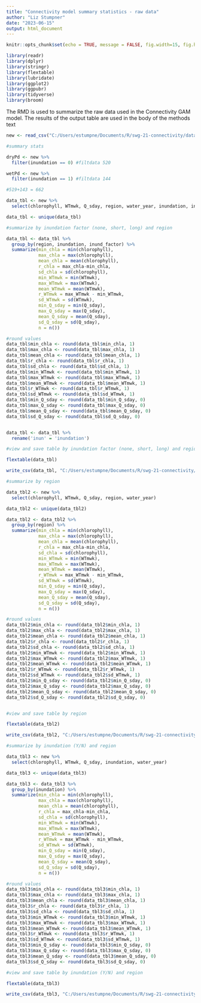 ```yaml
---
title: "Connectivity model summary statistics - raw data"
author: "Liz Stumpner"
date: "2023-06-15"
output: html_document
---
```


```r
knitr::opts_chunk$set(echo = TRUE, message = FALSE, fig.width=15, fig.height=15)
```

```r
library(readr)
library(dplyr)
library(stringr)
library(flextable)
library(lubridate)
library(ggplot2)
library(ggpubr)
library(tidyverse)
library(broom)
```
The RMD is used to summarize the raw data used in the Connectivity GAM model. The results of the output table are used in the body of the methods text

```r

new <- read_csv("C:/Users/estumpne/Documents/R/swg-21-connectivity/data_publication/data_clean/model_chla_covars.csv")

#summary stats

dryPd <- new %>%
  filter(inundation == 0) #filtdata 520

wetPd <- new %>%
  filter(inundation == 1) #filtdata 144

#519+143 = 662

data_tbl <- new %>%
  select(chlorophyll, WTmwk, Q_sday, region, water_year, inundation, inund_factor)

data_tbl <- unique(data_tbl)

#summarize by inundation factor (none, short, long) and region

data_tbl <- data_tbl %>%
  group_by(region, inundation, inund_factor) %>%
  summarize(min_chla = min(chlorophyll),
            max_chla = max(chlorophyll),
            mean_chla = mean(chlorophyll),
            r_chla = max_chla-min_chla,
            sd_chla = sd(chlorophyll),
            min_WTmwk = min(WTmwk),
            max_WTmwk = max(WTmwk),
            mean_WTmwk = mean(WTmwk),
            r_WTmwk = max_WTmwk - min_WTmwk,
            sd_WTmwk = sd(WTmwk),
            min_Q_sday = min(Q_sday),
            max_Q_sday = max(Q_sday),
            mean_Q_sday = mean(Q_sday),
            sd_Q_sday = sd(Q_sday),
            n = n())

#round values
data_tbl$min_chla <- round(data_tbl$min_chla, 1)
data_tbl$max_chla <- round(data_tbl$max_chla, 1)
data_tbl$mean_chla <- round(data_tbl$mean_chla, 1)
data_tbl$r_chla <- round(data_tbl$r_chla, 1)
data_tbl$sd_chla <- round(data_tbl$sd_chla, 1)
data_tbl$min_WTmwk <- round(data_tbl$min_WTmwk, 1)
data_tbl$max_WTmwk <- round(data_tbl$max_WTmwk, 1)
data_tbl$mean_WTmwk <- round(data_tbl$mean_WTmwk, 1)
data_tbl$r_WTmwk <- round(data_tbl$r_WTmwk, 1)
data_tbl$sd_WTmwk <- round(data_tbl$sd_WTmwk, 1)
data_tbl$min_Q_sday <- round(data_tbl$min_Q_sday, 0)
data_tbl$max_Q_sday <- round(data_tbl$max_Q_sday, 0)
data_tbl$mean_Q_sday <- round(data_tbl$mean_Q_sday, 0)
data_tbl$sd_Q_sday <- round(data_tbl$sd_Q_sday, 0)


data_tbl <- data_tbl %>% 
  rename('inun' = 'inundation')

#view and save table by inundation factor (none, short, long) and region 

flextable(data_tbl)

write_csv(data_tbl, "C:/Users/estumpne/Documents/R/swg-21-connectivity/data_publication/R/raw_data_summary_region_inunfac.csv")

#summarize by region 

data_tbl2 <- new %>%
  select(chlorophyll, WTmwk, Q_sday, region, water_year)

data_tbl2 <- unique(data_tbl2)

data_tbl2 <- data_tbl2 %>%
  group_by(region) %>%
  summarize(min_chla = min(chlorophyll),
            max_chla = max(chlorophyll),
            mean_chla = mean(chlorophyll),
            r_chla = max_chla-min_chla,
            sd_chla = sd(chlorophyll),
            min_WTmwk = min(WTmwk),
            max_WTmwk = max(WTmwk),
            mean_WTmwk = mean(WTmwk),
            r_WTmwk = max_WTmwk - min_WTmwk,
            sd_WTmwk = sd(WTmwk),
            min_Q_sday = min(Q_sday),
            max_Q_sday = max(Q_sday),
            mean_Q_sday = mean(Q_sday),
            sd_Q_sday = sd(Q_sday),
            n = n())

#round values
data_tbl2$min_chla <- round(data_tbl2$min_chla, 1)
data_tbl2$max_chla <- round(data_tbl2$max_chla, 1)
data_tbl2$mean_chla <- round(data_tbl2$mean_chla, 1)
data_tbl2$r_chla <- round(data_tbl2$r_chla, 1)
data_tbl2$sd_chla <- round(data_tbl2$sd_chla, 1)
data_tbl2$min_WTmwk <- round(data_tbl2$min_WTmwk, 1)
data_tbl2$max_WTmwk <- round(data_tbl2$max_WTmwk, 1)
data_tbl2$mean_WTmwk <- round(data_tbl2$mean_WTmwk, 1)
data_tbl2$r_WTmwk <- round(data_tbl2$r_WTmwk, 1)
data_tbl2$sd_WTmwk <- round(data_tbl2$sd_WTmwk, 1)
data_tbl2$min_Q_sday <- round(data_tbl2$min_Q_sday, 0)
data_tbl2$max_Q_sday <- round(data_tbl2$max_Q_sday, 0)
data_tbl2$mean_Q_sday <- round(data_tbl2$mean_Q_sday, 0)
data_tbl2$sd_Q_sday <- round(data_tbl2$sd_Q_sday, 0)


#view and save table by region 

flextable(data_tbl2)

write_csv(data_tbl2, "C:/Users/estumpne/Documents/R/swg-21-connectivity/data_publication/R/raw_data_summary_region.csv")

#summarize by inundation (Y/N) and region

data_tbl3 <- new %>%
  select(chlorophyll, WTmwk, Q_sday, inundation, water_year)

data_tbl3 <- unique(data_tbl3)

data_tbl3 <- data_tbl3 %>%
  group_by(inundation) %>%
  summarize(min_chla = min(chlorophyll),
            max_chla = max(chlorophyll),
            mean_chla = mean(chlorophyll),
            r_chla = max_chla-min_chla,
            sd_chla = sd(chlorophyll),
            min_WTmwk = min(WTmwk),
            max_WTmwk = max(WTmwk),
            mean_WTmwk = mean(WTmwk),
            r_WTmwk = max_WTmwk - min_WTmwk,
            sd_WTmwk = sd(WTmwk),
            min_Q_sday = min(Q_sday),
            max_Q_sday = max(Q_sday),
            mean_Q_sday = mean(Q_sday),
            sd_Q_sday = sd(Q_sday),
            n = n())

#round values
data_tbl3$min_chla <- round(data_tbl3$min_chla, 1)
data_tbl3$max_chla <- round(data_tbl3$max_chla, 1)
data_tbl3$mean_chla <- round(data_tbl3$mean_chla, 1)
data_tbl3$r_chla <- round(data_tbl3$r_chla, 1)
data_tbl3$sd_chla <- round(data_tbl3$sd_chla, 1)
data_tbl3$min_WTmwk <- round(data_tbl3$min_WTmwk, 1)
data_tbl3$max_WTmwk <- round(data_tbl3$max_WTmwk, 1)
data_tbl3$mean_WTmwk <- round(data_tbl3$mean_WTmwk, 1)
data_tbl3$r_WTmwk <- round(data_tbl3$r_WTmwk, 1)
data_tbl3$sd_WTmwk <- round(data_tbl3$sd_WTmwk, 1)
data_tbl3$min_Q_sday <- round(data_tbl3$min_Q_sday, 0)
data_tbl3$max_Q_sday <- round(data_tbl3$max_Q_sday, 0)
data_tbl3$mean_Q_sday <- round(data_tbl3$mean_Q_sday, 0)
data_tbl3$sd_Q_sday <- round(data_tbl3$sd_Q_sday, 0)

#view and save table by inundation (Y/N) and region

flextable(data_tbl3)

write_csv(data_tbl3, "C:/Users/estumpne/Documents/R/swg-21-connectivity/data_publication/R/raw_data_summary_inun.csv")


```


